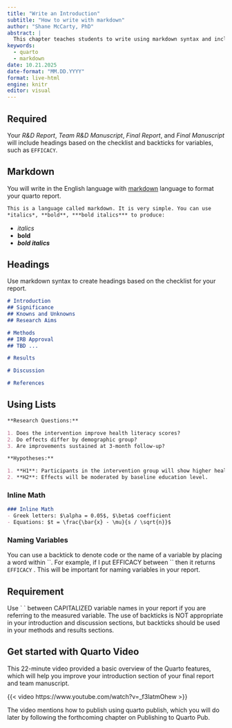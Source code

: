 ```yaml
---
title: "Write an Introduction"
subtitle: "How to write with markdown"
author: "Shane McCarty, PhD"
abstract: |
  This chapter teaches students to write using markdown syntax and includes a few useful examples.  
keywords:
  - quarto
  - markdown
date: 10.21.2025
date-format: "MM.DD.YYYY"
format: live-html
engine: knitr
editor: visual
---
```


::: {.callout-important appearance="simple"}
## Required

Your *R&D Report*, *Team R&D Manuscript*, *Final Report*, and *Final Manuscript* will include headings based on the checklist and backticks for variables, such as `EFFICACY`.

:::

## Markdown

You will write in the English language with [markdown](https://quarto.org/docs/authoring/markdown-basics.html) language to format your quarto report.

```markdown
This is a language called markdown. It is very simple. You can use
*italics*, **bold**, ***bold italics*** to produce:
```

-   *italics*
-   **bold**
-   ***bold italics***

## Headings

Use markdown syntax to create headings based on the checklist for your report. 

```markdown
# Introduction
## Significance
## Knowns and Unknowns
## Research Aims

# Methods
## IRB Approval
## TBD ... 

# Results

# Discussion

# References

```



## Using Lists

```markdown
**Research Questions:**

1. Does the intervention improve health literacy scores?
2. Do effects differ by demographic group?
3. Are improvements sustained at 3-month follow-up?

```


```markdown
**Hypotheses:**

1. **H1**: Participants in the intervention group will show higher health literacy scores than controls.
2. **H2**: Effects will be moderated by baseline education level.

```

### Inline Math

```markdown
### Inline Math
- Greek letters: $\alpha = 0.05$, $\beta$ coefficient
- Equations: $t = \frac{\bar{x} - \mu}{s / \sqrt{n}}$
```


### Naming Variables

You can use a backtick to denote code or the name of a variable by placing a word within \`\`. For example, if I put EFFICACY between \`\` then it returns `EFFICACY` . This will be important for naming variables in your report.

::: callout-important
## Requirement

Use \` \` between CAPITALIZED variable names in your report if you are referring to the measured variable. The use of backticks is NOT appropriate in your introduction and discussion sections, but backticks should be used in your methods and results sections.
:::

## Get started with Quarto Video

This 22-minute video provided a basic overview of the Quarto features, which will help you improve your introduction section of your final report and team manuscript.

{{< video https://www.youtube.com/watch?v=_f3latmOhew >}}

The video mentions how to publish using quarto publish, which you will do later by following the forthcoming chapter on Publishing to Quarto Pub. 


